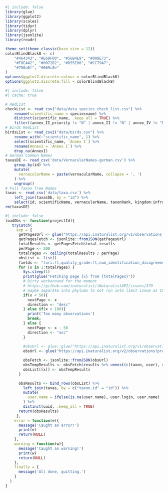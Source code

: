 ```r
#| include: false
library(glue)
library(ggplot2)
library(scales)
library(tidyr)
library(dplyr)
library(jsonlite)
library(readr)

theme_set(theme_classic(base_size = 12))
colorBlindBlack8 <- c(
    "#464343", "#E69F00", "#56B4E9", "#009E73",
    "#F0E442", "#0072B2", "#D55E00", "#CC79A7",
    "#750a0f", "#669c8e"
)
options(ggplot2.discrete.colour = colorBlindBlack8)
options(ggplot2.discrete.fill = colorBlindBlack8)

```

```r
#| include: false
#| cache: true

# RedList
checkList <- read_csv("data/data_species_check_list.csv") %>%
    rename(scientific_name = speciesname) %>%
    distinct(scientific_name, .keep_all = TRUE) %>%
    filter((annex_II_priority != "N" | annex_II != "N" | annex_IV != "N")) 
# Birds RedList
birdsList <- read_csv2("data/birds.csv") %>%
    rename_with(~"scientific_name", 1) %>%
    select(scientific_name, `Annex I`) %>%
    rename(AnnexI = `Annex I`) %>%
    drop_na(AnnexI)
# German Common Names
taxasDE <- read_csv('data/VernacularNames-german.csv') %>% 
    group_by(id) %>% 
    mutate(
      vernacularName = paste(vernacularName, collapse = ', ')
    ) %>% 
    ungroup()
# Full Taxon Tree Names
taxas <- read_csv('data/taxa.csv') %>% 
    left_join(taxasDE, by = "id") %>% 
    select(id, scientificName, vernacularName, taxonRank, kingdom:infraspecificEpithet)
rm(taxasDE)
```

```r
#| include: false
loadObs <- function(projectId){
   tryCatch(
     exp = {
      getPagesUrl <- glue("https://api.inaturalist.org/v1/observations?project_id={projectId}&locale=de&order=desc&order_by=created_at&per_page=1&only_id=true")
      getPagesFetch <- jsonlite::fromJSON(getPagesUrl)
      totalResults <- getPagesFetch$total_results
      perPage <- 200
      totalPages <- ceiling(totalResults / perPage)
      obsList <- list()
      fields <- "(uri:!t,quality_grade:!t,num_identification_disagreements:!t,user:(name:!t,id:!t,login:!t),taxon:(id:!t))"
      for (x in 1:totalPages) {
        Sys.sleep(1)
        print(glue("Fetching page {x} from {totalPages}"))
        # Dirty workaround for the moment
        # https://github.com/inaturalist/iNaturalistAPI/issues/379
        # maybe separate into phylums to not run into limit issue as 100 would be again problematic
        if(x < 50){
          nextPage <- x
          direction <- "desc"
        } else if(x > 100){
          print('Too many observations')
          break;
        } else {
          nextPage <- x - 50
          direction <- "asc"
        }
        
        #obsUrl <- glue::glue("https://api.inaturalist.org/v1/observations?project_id={projectId}&locale=de&order=desc&order_by=created_at&per_page={perPage}&page={nextPage}")
        obsUrl <- glue("https://api.inaturalist.org/v2/observations?project_id={projectId}&order=desc&order_by=id&per_page={perPage}&page={nextPage}&fields={fields}")

        obsFetch <- jsonlite::fromJSON(obsUrl)
        obsTempResults <- obsFetch$results %>% unnest(c(taxon, user), names_sep = ".")
        obsList[[x]] <- obsTempResults
      }

      obsResults <- bind_rows(obsList) %>%
        left_join(taxas, by = c("taxon.id" = "id")) %>% 
        mutate(
          user.name = ifelse(is.na(user.name), user.login, user.name)
        ) %>%
        distinct(uuid, .keep_all = TRUE)
      return(obsResults)
     },
    error = function(e){
      message('Caught an error!')
      print(e)
      return(NULL)
    },
    warning = function(w){
      message('Caught an warning!')
      print(w)
      return(NULL)
    },
    finally = {
      message('All done, quitting.')
    }
  )
}
```

